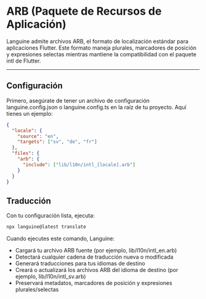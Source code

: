 # ARB (Paquete de Recursos de Aplicación)

Languine admite archivos ARB, el formato de localización estándar para aplicaciones Flutter. Este formato maneja plurales, marcadores de posición y expresiones selectas mientras mantiene la compatibilidad con el paquete intl de Flutter.

---

## Configuración

Primero, asegúrate de tener un archivo de configuración languine.config.json o languine.config.ts en la raíz de tu proyecto. Aquí tienes un ejemplo:

```json
{
  "locale": {
    "source": "en",
    "targets": ["sv", "de", "fr"]
  },
  "files": {
    "arb": {
      "include": ["lib/l10n/intl_[locale].arb"]
    }
  }
}
```

## Traducción

Con tu configuración lista, ejecuta:

```bash
npx languine@latest translate
```

Cuando ejecutes este comando, Languine:

- Cargará tu archivo ARB fuente (por ejemplo, lib/l10n/intl_en.arb)
- Detectará cualquier cadena de traducción nueva o modificada
- Generará traducciones para tus idiomas de destino
- Creará o actualizará los archivos ARB del idioma de destino (por ejemplo, lib/l10n/intl_sv.arb)
- Preservará metadatos, marcadores de posición y expresiones plurales/selectas

